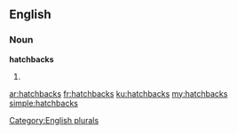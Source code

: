 ==English==

===Noun===
'''hatchbacks'''

# {{plural of|[[hatchback]]}}

[[Category:English plurals]]

[[ar:hatchbacks]]
[[fr:hatchbacks]]
[[ku:hatchbacks]]
[[my:hatchbacks]]
[[simple:hatchbacks]]